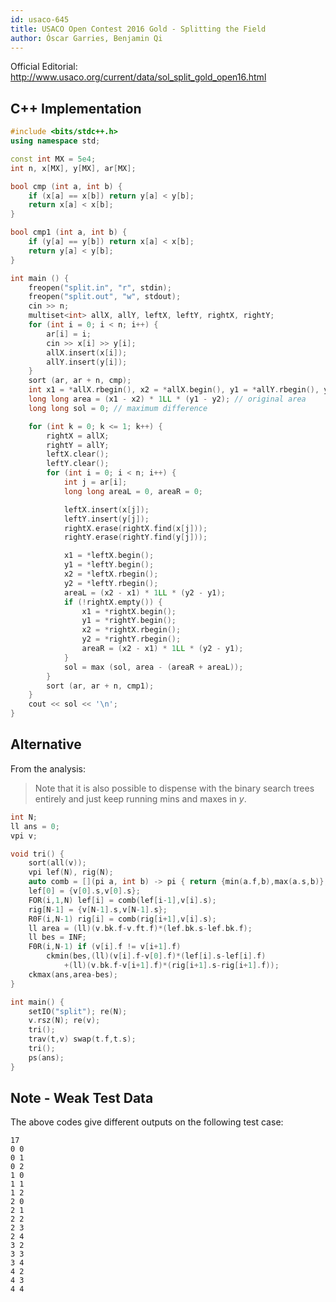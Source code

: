 ```yaml
---
id: usaco-645
title: USACO Open Contest 2016 Gold - Splitting the Field
author: Óscar Garries, Benjamin Qi
---
```


Official Editorial: http://www.usaco.org/current/data/sol_split_gold_open16.html

<LanguageSection>

<CPPSection>

## C++ Implementation

```cpp
#include <bits/stdc++.h>
using namespace std; 

const int MX = 5e4; 
int n, x[MX], y[MX], ar[MX];

bool cmp (int a, int b) { 
    if (x[a] == x[b]) return y[a] < y[b];
    return x[a] < x[b];
}

bool cmp1 (int a, int b) { 
    if (y[a] == y[b]) return x[a] < x[b];
    return y[a] < y[b];
}

int main () { 
    freopen("split.in", "r", stdin); 
    freopen("split.out", "w", stdout);
    cin >> n;
    multiset<int> allX, allY, leftX, leftY, rightX, rightY;
    for (int i = 0; i < n; i++) {
    	ar[i] = i;
    	cin >> x[i] >> y[i];
    	allX.insert(x[i]);
    	allY.insert(y[i]);
    }
    sort (ar, ar + n, cmp);
    int x1 = *allX.rbegin(), x2 = *allX.begin(), y1 = *allY.rbegin(), y2 = *allY.begin();
    long long area = (x1 - x2) * 1LL * (y1 - y2); // original area
    long long sol = 0; // maximum difference

    for (int k = 0; k <= 1; k++) {
    	rightX = allX;
    	rightY = allY;
    	leftX.clear();
    	leftY.clear();
    	for (int i = 0; i < n; i++) {
    		int j = ar[i];
    		long long areaL = 0, areaR = 0;

    		leftX.insert(x[j]);
    		leftY.insert(y[j]);
    		rightX.erase(rightX.find(x[j]));
    		rightY.erase(rightY.find(y[j]));

    		x1 = *leftX.begin();
    		y1 = *leftY.begin();
    		x2 = *leftX.rbegin();
    		y2 = *leftY.rbegin();
    		areaL = (x2 - x1) * 1LL * (y2 - y1);
    		if (!rightX.empty()) {
    			x1 = *rightX.begin();
    			y1 = *rightY.begin();
    			x2 = *rightX.rbegin();
    			y2 = *rightY.rbegin();
    			areaR = (x2 - x1) * 1LL * (y2 - y1);
    		}
    		sol = max (sol, area - (areaR + areaL));
    	}
    	sort (ar, ar + n, cmp1);
    }
    cout << sol << '\n';
}

```

</CPPSection>

</LanguageSection>

## Alternative

From the analysis:

> Note that it is also possible to dispense with the binary search trees entirely and just keep running mins and maxes in $y$.

```cpp
int N;
ll ans = 0;
vpi v;

void tri() {
	sort(all(v));
	vpi lef(N), rig(N);
	auto comb = [](pi a, int b) -> pi { return {min(a.f,b),max(a.s,b)}; };
	lef[0] = {v[0].s,v[0].s};
	FOR(i,1,N) lef[i] = comb(lef[i-1],v[i].s);
	rig[N-1] = {v[N-1].s,v[N-1].s};
	R0F(i,N-1) rig[i] = comb(rig[i+1],v[i].s);
	ll area = (ll)(v.bk.f-v.ft.f)*(lef.bk.s-lef.bk.f);
	ll bes = INF;
	F0R(i,N-1) if (v[i].f != v[i+1].f)
		ckmin(bes,(ll)(v[i].f-v[0].f)*(lef[i].s-lef[i].f)
			+(ll)(v.bk.f-v[i+1].f)*(rig[i+1].s-rig[i+1].f));
	ckmax(ans,area-bes);
}

int main() {
	setIO("split"); re(N);
	v.rsz(N); re(v);
	tri();
	trav(t,v) swap(t.f,t.s);
	tri();
	ps(ans);
}
```

## Note - Weak Test Data

The above codes give different outputs on the following test case:

```
17
0 0
0 1
0 2
1 0
1 1
1 2
2 0
2 1
2 2
2 3
2 4
3 2
3 3
3 4
4 2
4 3
4 4
```
